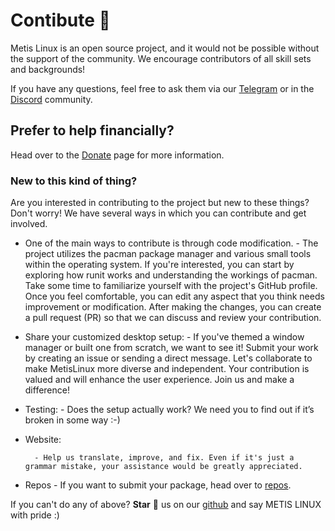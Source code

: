 # Contibute 🥰
Metis Linux is an open source project, and it would not be possible without the support of the community. We encourage contributors of all skill sets and backgrounds!


If you have any questions, feel free to ask them via our [Telegram](https://t.me/metislinux) or in the [Discord](https://discord.com/invite/zuXbT42u) community.

## Prefer to help financially?
Head over to the [Donate](https://metislinux.org/docs/donate) page for more information.

### New to this kind of thing?
Are you interested in contributing to the project but new to these things? Don't worry! We have several ways in which you can contribute and get involved.

- One of the main ways to contribute is through code modification. 
        - The project utilizes the pacman package manager and various small tools within the operating system. If you're interested, you can start by exploring how runit works and understanding the workings of pacman. Take some time to familiarize yourself with the project's GitHub profile. Once you feel comfortable, you can edit any aspect that you think needs improvement or modification. After making the changes, you can create a pull request (PR) so that we can discuss and review your contribution.
- Share your customized desktop setup:
        - If you've themed a window manager or built one from scratch, we want to see it! Submit your work by creating an issue or sending a direct message. Let's collaborate to make MetisLinux more diverse and independent. Your contribution is valued and will enhance the user experience. Join us and make a difference!

- Testing: 
        - Does the setup actually work? We need you to find out if it’s broken in some way :-)

- Website:

        - Help us translate, improve, and fix. Even if it's just a grammar mistake, your assistance would be greatly appreciated.

- Repos 
        - If you want to submit your package, head over to [repos](/docs/guides/repos).

If you can't do any of above? **Star** 🌟 us on our [github](https://github.com/metis-os) and say METIS LINUX with pride :)






